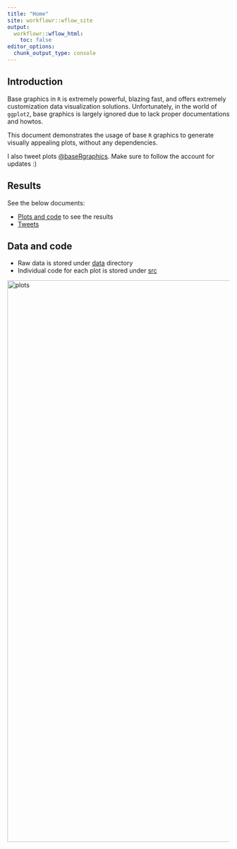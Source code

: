 ```yaml
---
title: "Home"
site: workflowr::wflow_site
output:
  workflowr::wflow_html:
    toc: false
editor_options:
  chunk_output_type: console
---
```


## Introduction

Base graphics in `R` is extremely powerful, blazing fast, and offers extremely customization data visualization solutions. Unfortunately, in the world of `ggplot2`, base graphics is largely ignored due to lack proper documentations and howtos.

This document demonstrates the usage of base `R` graphics to generate visually appealing plots, without any dependencies.


I also tweet plots [@baseRgraphics](https://twitter.com/baseRgraphics). Make sure to follow the account for updates :)

## Results

See the below documents:

* [Plots and code](baseplots.html) to see the results
* [Tweets](tweets.html)

## Data and code

* Raw data is stored under [data](https://github.com/PoisonAlien/basegraphics/tree/main/data) directory
* Individual code for each plot is stored under [src](https://github.com/PoisonAlien/basegraphics/tree/main/src)

<img width="1273" alt="plots" src="https://user-images.githubusercontent.com/8164062/177695856-58bfe9bb-667a-4c52-a7d4-51168671980e.png">
